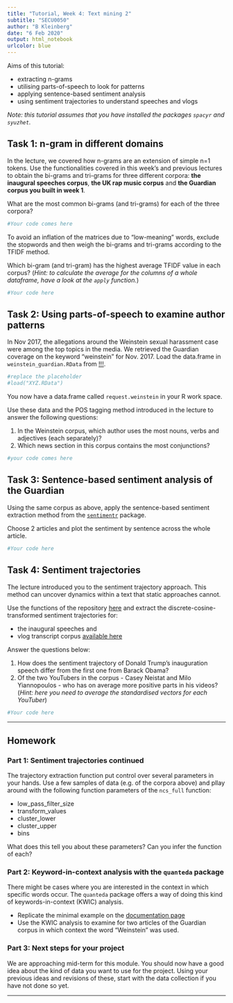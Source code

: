 ```yaml
---
title: "Tutorial, Week 4: Text mining 2"
subtitle: "SECU0050"
author: "B Kleinberg"
date: "6 Feb 2020"
output: html_notebook
urlcolor: blue
---
```


Aims of this tutorial:

- extracting n-grams
- utilising parts-of-speech to look for patterns
- applying sentence-based sentiment analysis
- using sentiment trajectories to understand speeches and vlogs

_Note: this tutorial assumes that you have installed the packages `spacyr` and `syuzhet`._


## Task 1: n-gram in different domains

In the lecture, we covered how n-grams are an extension of simple n=1 tokens. Use the functionalities covered in this week's and previous lectures to obtain the bi-grams and tri-grams for three different corpora: **the inaugural speeches corpus**, **the UK rap music corpus** and **the Guardian corpus you built in week 1**.

What are the most common bi-grams (and tri-grams) for each of the three corpora?

```r
#Your code comes here
```

To avoid an inflation of the matrices due to "low-meaning" words, exclude the stopwords and then weigh the bi-grams and tri-grams according to the TFIDF method.

Which bi-gram (and tri-gram) has the highest average TFIDF value in each corpus? (_Hint: to calculate the average for the columns of a whole dataframe, have a look at the `apply` function._)

```r
#Your code here
```


## Task 2: Using parts-of-speech to examine author patterns

In Nov 2017, the allegations around the Weinstein sexual harassment case were among the top topics in the media. We retrieved the Guardian coverage on the keyword "weinstein" for Nov. 2017. Load the data.frame in `weinstein_guardian.RData` from [!!!]().

```r
#replace the placeholder
#load("XYZ.RData")
```

You now have a data.frame called `request.weinstein` in your R work space.

Use these data and the POS tagging method introduced in the lecture to answer the following questions:

1. In the Weinstein corpus, which author uses the most nouns, verbs and adjectives (each separately)?
2. Which news section in this corpus contains the most conjunctions?


```r
#your code comes here
```


## Task 3: Sentence-based sentiment analysis of the Guardian

Using the same corpus as above, apply the sentence-based sentiment extraction method from the [`sentimentr`](https://github.com/trinker/sentimentr) package. 

Choose 2 articles and plot the sentiment by sentence across the whole article.

```r
#Your code here
```


## Task 4: Sentiment trajectories

The lecture introduced you to the sentiment trajectory approach. This method can uncover dynamics within a text that static approaches cannot. 

Use the functions of the repository [here](https://github.com/ben-aaron188/naive_context_sentiment) and extract the discrete-cosine-transformed sentiment trajectories for:

- the inaugural speeches and
- vlog transcript corpus [available here]()

Answer the questions below:

1. How does the sentiment trajectory of Donald Trump's inauguration speech differ from the first one from Barack Obama?
2. Of the two YouTubers in the corpus - Casey Neistat and Milo Yiannopoulos - who has on average more positive parts in his videos? (_Hint: here you need to average the standardised vectors for each YouTuber_)

```r
#Your code here
```


---

## Homework

### Part 1: Sentiment trajectories continued

The trajectory extraction function put control over several parameters in your hands. Use a few samples of data (e.g. of the corpora above) and pllay around with the following function parameters of the `ncs_full` function:

- low_pass_filter_size
- transform_values
- cluster_lower
- cluster_upper
- bins

What does this tell you about these parameters? Can you infer the function of each?


### Part 2: Keyword-in-context analysis with the `quanteda` package

There might be cases where you are interested in the context in which specific words occur. The `quanteda` package offers a way of doing this kind of keywords-in-context (KWIC) analysis.

- Replicate the minimal example on the [documentation page](https://quanteda.io/reference/kwic.html)
- Use the KWIC analysis to examine for two articles of the Guardian corpus in which context the word "Weinstein" was used.


### Part 3: Next steps for your project

We are approaching mid-term for this module. You should now have a good idea about the kind of data you want to use for the project. Using your previous ideas and revisions of these, start with the data collection if you have not done so yet.

---
